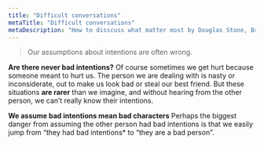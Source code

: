 ```yaml
---
title: "Difficult conversations"
metaTitle: "Difficult conversations"
metaDescription: "How to disscuss what matter most by Douglas Stone, Bruce Patton and Sheila Heen"
---
```


> Our assumptions about intentions are often wrong.

**Are there never bad intentions?** Of course sometimes we get hurt because someone meant to hurt us. The person we are dealing with is nasty or inconsiderate, out to make us look bad or steal our best friend. But these situations **are rarer** than we imagine, and without hearing from the other person, we can’t really know their intentions.

**We assume bad intentions mean bad characters** Perhaps the biggest danger from assuming the other person had bad intentions is that we easily jump from “they had bad intentions* to “they are a bad person”.
